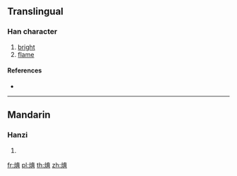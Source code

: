 {{character info/new}}
==Translingual==

===Han character===
{{Han char|rn=86|rad=火|as=08|sn=12|four=|canj=FYIB|ids=⿰火育}}

# [[bright]]
# [[flame]]

====References====
* {{Han ref|kx=0675.090|dkj=19146|hdz=32211.010|uh=7134|ud=28980}}

----

==Mandarin==

===Hanzi===
{{cmn-hanzi|pin=[[shén]] ([[shen2]]), [[yù]] ([[yu4]])|wg=shen<sup>2</sup>, yü<sup>4</sup>}}

# {{defn|lang=cmn|sort=火08}}

[[fr:焴]]
[[pl:焴]]
[[th:焴]]
[[zh:焴]]